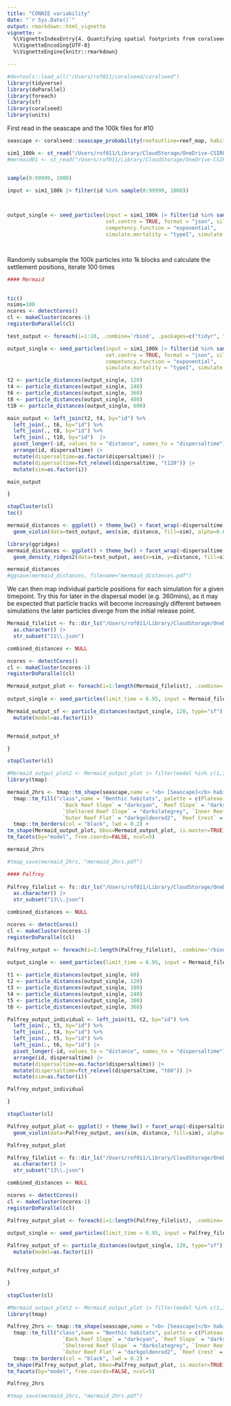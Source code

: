 ```yaml
---
title: "CONNIE variability"
date: "`r Sys.Date()`"
output: rmarkdown::html_vignette
vignette: >
  %\VignetteIndexEntry{4. Quantifying spatial footprints from coralseed}
  %\VignetteEncoding{UTF-8}
  %\VignetteEngine{knitr::rmarkdown}

---
```




```r
#devtools::load_all("/Users/rof011/coralseed/coralseed")
library(tidyverse)
library(doParallel)
library(foreach)
library(sf)
library(coralseed)
library(units)

```


First read in the seascape and the 100k files for #10

```r


seascape <- coralseed::seascape_probability(reefoutline=reef_map, habitat=benthic_map)

sim1_100k <- st_read("/Users/rof011/Library/CloudStorage/OneDrive-CSIRO/Data - SeaSims/conniemodels/run_day_12036_lizard_del_14_1512_sim1_100K_10.json")
#mermaid01 <- st_read("/Users/rof011/Library/CloudStorage/OneDrive-CSIRO/Data - SeaSims/conniemodels/Dispersal_SettlementRate/lizard_del_14_1512_sim1/lizard_del_14_1512_sim1/plots/day_12036/run_day_12036_lizard_del_14_1512_sim1_11.json")


sample(0:99999, 1000)

input <- sim1_100k |> filter(id %in% sample(0:99999, 1000))


  
output_single <- seed_particles(input = sim1_100k |> filter(id %in% sample(0:99999, 1000)), seascape = seascape, 
                                set.centre = TRUE, format = "json", silent = TRUE, 
                                competency.function = "exponential",  
                                simulate.mortality = "typeI", simulate.mortality.n = 0)




```


Randomly subsample the 100k particles into 1k blocks and calculate the settlement positions, iterate 100 times

```r

#### Mermaid
  

tic()
nsims=100
ncores <- detectCores()
cl <- makeCluster(ncores-1)
registerDoParallel(cl)

test_output <- foreach(i=1:10, .combine='rbind', .packages=c("tidyr", "coralseed", "forcats")) %dopar% {

output_single <- seed_particles(input = sim1_100k |> filter(id %in% sample(0:99999, 1000)), seascape = seascape, 
                                set.centre = TRUE, format = "json", silent = TRUE, 
                                competency.function = "exponential",  
                                simulate.mortality = "typeI", simulate.mortality.n = 0)

t2 <- particle_distances(output_single, 120)
t4 <- particle_distances(output_single, 240)
t6 <- particle_distances(output_single, 360)
t8 <- particle_distances(output_single, 480)
t10 <- particle_distances(output_single, 600)

main_output <- left_join(t2, t4, by="id") %>%
  left_join(., t6, by="id") %>%
  left_join(., t8, by="id") %>%
  left_join(., t10, by="id")  |> 
  pivot_longer(-id, values_to = "distance", names_to = "dispersaltime") |> 
  arrange(id, dispersaltime) |> 
  mutate(dispersaltime=as.factor(dispersaltime)) |> 
  mutate(dispersaltime=fct_relevel(dispersaltime, "t120")) |> 
  mutate(sim=as.factor(i))

main_output

}

stopCluster(cl)
toc()

mermaid_distances <- ggplot() + theme_bw() + facet_wrap(~dispersaltime, scales="free") + ggtitle("high retention - mermaid bay") +
  geom_violin(data=test_output, aes(sim, distance, fill=sim), alpha=0.6) 

library(ggridges)
mermaid_distances <- ggplot() + theme_bw() + facet_wrap(~dispersaltime, scales="free") + ggtitle("high retention - mermaid bay") +
  geom_density_ridges2(data=test_output, aes(x=sim, y=distance, fill=sim), alpha=0.6) 

mermaid_distances
#ggsave(mermaid_distances, filename="mermaid_distances.pdf")


```

We can then map individual particle positions for each simulation for a given timepoint. Try this for later in the dispersal model (e.g. 360mins), as it may be expected that particle tracks will become increasingly different between simulations the later particles diverge from the initial release point. 

```r


Mermaid_filelist <- fs::dir_ls("/Users/rof011/Library/CloudStorage/OneDrive-CSIRO/Data - SeaSims/conniemodels/Dispersal_SettlementRate/", recurse = TRUE, type = "file", glob = "*.json") |> 
  as.character() |> 
  str_subset("11\\.json")

combined_distances <- NULL 

ncores <- detectCores()
cl <- makeCluster(ncores-1)
registerDoParallel(cl)

Mermaid_output_plot <- foreach(i=1:length(Mermaid_filelist), .combine='rbind', .packages=c("tidyr", "coralseed", "forcats")) %dopar% {
  
output_single <- seed_particles(limit_time = 6.95, input = Mermaid_filelist[i], set.seed=123, set.centre = TRUE, seascape = seascape,  silent = TRUE, competency.function = "exponential", limit.time = 6.95, simulate.mortality = "typeI", simulate.mortality.n = 0)

Mermaid_output_sf <- particle_distances(output_single, 120, type="sf") |> 
  mutate(model=as.factor(i)) 


Mermaid_output_sf

}

stopCluster(cl)

#Mermaid_output_plot2 <- Mermaid_output_plot |> filter(model %in% c(1,3,5,7))
library(tmap)

mermaid_2hrs <- tmap::tm_shape(seascape,name = "<b> [Seascape]</b> habitats") + 
  tmap::tm_fill("class",name = "Benthic habitats", palette = c(Plateau = "cornsilk2",
                  `Back Reef Slope` = "darkcyan", `Reef Slope` = "darkseagreen4",
                  `Sheltered Reef Slope` = "darkslategrey", `Inner Reef Flat` = "darkgoldenrod4",
                  `Outer Reef Flat` = "darkgoldenrod2", `Reef Crest` = "coral3"), alpha = 0.6, legend.show=FALSE) +
  tmap::tm_borders(col = "black", lwd = 0.2) +
tm_shape(Mermaid_output_plot, bbox=Mermaid_output_plot, is.master=TRUE) + tm_dots("model", palette="Set2", legend.show=FALSE) +
tm_facets(by="model", free.coords=FALSE, ncol=5)

mermaid_2hrs

#tmap_save(mermaid_2hrs, "mermaid_2hrs.pdf")


```


```r

#### Palfrey
  
Palfrey_filelist <- fs::dir_ls("/Users/rof011/Library/CloudStorage/OneDrive-CSIRO/Data - SeaSims/conniemodels/Dispersal_SettlementRate/", recurse = TRUE, type = "file", glob = "*.json") |> 
  as.character() |> 
  str_subset("13\\.json")

combined_distances <- NULL 

ncores <- detectCores()
cl <- makeCluster(ncores-1)
registerDoParallel(cl)

Palfrey_output <- foreach(i=1:length(Palfrey_filelist), .combine='rbind', .packages=c("tidyr", "coralseed", "forcats")) %dopar% {
  
output_single <- seed_particles(limit_time = 6.95, input = Mermaid_filelist[i], set.seed=123, set.centre = TRUE, seascape = seascape,  silent = TRUE, competency.function = "exponential", limit.time = 6.95, simulate.mortality = "typeI", simulate.mortality.n = 0)

t1 <- particle_distances(output_single, 60)
t2 <- particle_distances(output_single, 120)
t3 <- particle_distances(output_single, 180)
t4 <- particle_distances(output_single, 240)
t5 <- particle_distances(output_single, 300)
t6 <- particle_distances(output_single, 360)

Palfrey_output_individual <- left_join(t1, t2, by="id") %>%
  left_join(., t3, by="id") %>%
  left_join(., t4, by="id") %>%
  left_join(., t5, by="id") %>% 
  left_join(., t6, by="id") |> 
  pivot_longer(-id, values_to = "distance", names_to = "dispersaltime") |> 
  arrange(id, dispersaltime) |> 
  mutate(dispersaltime=as.factor(dispersaltime)) |> 
  mutate(dispersaltime=fct_relevel(dispersaltime, "t60")) |> 
  mutate(sim=as.factor(i))

Palfrey_output_individual

}

stopCluster(cl)

Palfrey_output_plot <- ggplot() + theme_bw() + facet_wrap(~dispersaltime, scales="free_y") + ggtitle("low retention - palfrey north") +
  geom_violin(data=Palfrey_output, aes(sim, distance, fill=sim), alpha=0.6) 

Palfrey_output_plot

```


```r


Palfrey_filelist <- fs::dir_ls("/Users/rof011/Library/CloudStorage/OneDrive-CSIRO/Data - SeaSims/conniemodels/Dispersal_SettlementRate/", recurse = TRUE, type = "file", glob = "*.json") |> 
  as.character() |> 
  str_subset("13\\.json")

combined_distances <- NULL 

ncores <- detectCores()
cl <- makeCluster(ncores-1)
registerDoParallel(cl)

Palfrey_output_plot <- foreach(i=1:length(Palfrey_filelist), .combine='rbind', .packages=c("tidyr", "coralseed", "forcats")) %dopar% {
  
output_single <- seed_particles(limit_time = 6.95, input = Palfrey_filelist[i], set.seed=123, set.centre = TRUE, seascape = seascape,  silent = TRUE, competency.function = "exponential", limit.time = 6.95, simulate.mortality = "typeI", simulate.mortality.n = 0)

Palfrey_output_sf <- particle_distances(output_single, 120, type="sf") |> 
  mutate(model=as.factor(i)) 


Palfrey_output_sf

}

stopCluster(cl)

#Mermaid_output_plot2 <- Mermaid_output_plot |> filter(model %in% c(1,3,5,7))
library(tmap)

Palfrey_2hrs <- tmap::tm_shape(seascape,name = "<b> [Seascape]</b> habitats") + 
  tmap::tm_fill("class",name = "Benthic habitats", palette = c(Plateau = "cornsilk2",
                  `Back Reef Slope` = "darkcyan", `Reef Slope` = "darkseagreen4",
                  `Sheltered Reef Slope` = "darkslategrey", `Inner Reef Flat` = "darkgoldenrod4",
                  `Outer Reef Flat` = "darkgoldenrod2", `Reef Crest` = "coral3"), alpha = 0.6, legend.show=FALSE) +
  tmap::tm_borders(col = "black", lwd = 0.2) +
tm_shape(Palfrey_output_plot, bbox=Palfrey_output_plot, is.master=TRUE) + tm_dots("model", palette="Set2", legend.show=FALSE) +
tm_facets(by="model", free.coords=FALSE, ncol=5)

Palfrey_2hrs

#tmap_save(mermaid_2hrs, "mermaid_2hrs.pdf")


```
